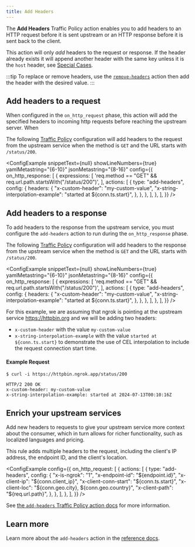 ```yaml
---
title: Add Headers
---
```



The **Add Headers** Traffic Policy action enables you to add headers to an HTTP request before it is sent upstream or an HTTP response before it is sent back to the client.

This action will only _add_ headers to the request or response. If the header already exists it will append another header with the same key unless it is the `host` header, see [Special Cases](#special-cases).

:::tip
To replace or remove headers, use the [`remove-headers`](/docs/traffic-policy/actions/remove-headers) action then add the header with the desired value.
:::

## Add headers to a request

When configured in the `on_http_request` phase, this action will add the specified headers to incoming http requests before reaching the upstream server. When

The following [Traffic Policy](/docs/traffic-policy/)
configuration will add headers to the request from the upstream service when the method is `GET` and the URL starts with `/status/200`.

<ConfigExample
	snippetText={null}
	showLineNumbers={true}
	yamlMetastring="{6-10}"
	jsonMetastring="{8-16}"
	config={{
		on_http_response: [
			{
				expressions: [
					'req.method == "GET" && req.url.path.startsWith("/status/200")',
				],
				actions: [
					{
						type: "add-headers",
						config: {
							headers: {
								"x-custom-header": "my-custom-value",
								"x-string-interpolation-example": "started at ${conn.ts.start}",
							},
						},
					},
				],
			},
		],
	}}
/>

## Add headers to a response

To add headers to the response from the upstream service, you must configure the `add-headers` action to run during the `on_http_response` phase.

The following [Traffic Policy](/docs/traffic-policy/)
configuration will add headers to the response from the upstream service when the method is `GET` and the URL starts with `/status/200`.

<ConfigExample
	snippetText={null}
	showLineNumbers={true}
	yamlMetastring="{6-10}"
	jsonMetastring="{8-16}"
	config={{
		on_http_response: [
			{
				expressions: [
					'req.method == "GET" && req.url.path.startsWith("/status/200")',
				],
				actions: [
					{
						type: "add-headers",
						config: {
							headers: {
								"x-custom-header": "my-custom-value",
								"x-string-interpolation-example": "started at ${conn.ts.start}",
							},
						},
					},
				],
			},
		],
	}}
/>

For this example, we are assuming that ngrok is pointing at the upstream service
https://httpbin.org and we will be adding two headers:

- `x-custom-header` with the value `my-custom-value`
- `x-string-interpolation-example` with the value `started at ${conn.ts.start}`
  to demonstrate the use of CEL interpolation to include the request connection
  start time.

#### Example Request

```shell
$ curl -i https://httpbin.ngrok.app/status/200
```

```http
HTTP/2 200 OK
x-custom-header: my-custom-value
x-string-interpolation-example: started at 2024-07-13T00:10:16Z
```

## Enrich your upstream services

Add new headers to requests to give your upstream service more context about the consumer, which in turn allows for richer functionality, such as localized languages and pricing.

This rule adds multiple headers to the request, including the client's IP address, the endpoint ID, and the client's location.

<ConfigExample
	config={{
		on_http_request: [
			{
				actions: [
					{
						type: "add-headers",
						config: {
							"x-is-ngrok": "1",
							"x-endpoint-id": "${endpoint.id}",
							"x-client-ip": "${conn.client_ip}",
							"x-client-conn-start": "${conn.ts.start}",
							"x-client-loc": "${conn.geo.city}, ${conn.geo.country}",
							"x-client-path": "${req.url.path}",
						},
					},
				],
			},
		],
	}}
/>

See [the `add-headers` Traffic Policy action docs](/traffic-policy/actions/add-headers/) for more information.

## Learn more

Learn more about the `add-headers` action in the [reference docs](/docs/traffic-policy/experimental/add-headers-experimental).

